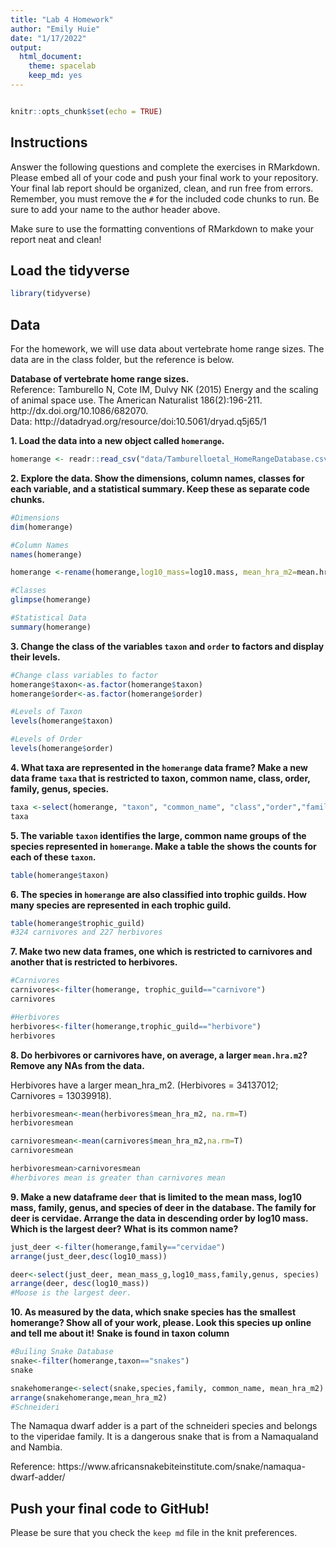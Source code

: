 ```yaml
---
title: "Lab 4 Homework"
author: "Emily Huie"
date: "1/17/2022"
output:
  html_document: 
    theme: spacelab
    keep_md: yes
---
```

```r

```

```r
knitr::opts_chunk$set(echo = TRUE)
```

## Instructions
Answer the following questions and complete the exercises in RMarkdown. Please embed all of your code and push your final work to your repository. Your final lab report should be organized, clean, and run free from errors. Remember, you must remove the `#` for the included code chunks to run. Be sure to add your name to the author header above.  

Make sure to use the formatting conventions of RMarkdown to make your report neat and clean!  

## Load the tidyverse
```r
library(tidyverse)
```

## Data
For the homework, we will use data about vertebrate home range sizes. The data are in the class folder, but the reference is below.  

**Database of vertebrate home range sizes.**  
Reference: Tamburello N, Cote IM, Dulvy NK (2015) Energy and the scaling of animal space use. The American Naturalist 186(2):196-211. http://dx.doi.org/10.1086/682070.  
Data: http://datadryad.org/resource/doi:10.5061/dryad.q5j65/1  

**1. Load the data into a new object called `homerange`.**
```r
homerange <- readr::read_csv("data/Tamburelloetal_HomeRangeDatabase.csv")

```



**2. Explore the data. Show the dimensions, column names, classes for each variable, and a statistical summary. Keep these as separate code chunks.**  
```r
#Dimensions
dim(homerange)
```
```r
#Column Names
names(homerange)
```
```r
homerange <-rename(homerange,log10_mass=log10.mass, mean_hra_m2=mean.hra.m2,hra_reference=hra.reference,trophic_guild=trophic.guild,common_name=common.name,mean_mass_g=mean.mass.g,alternative_mass_reference=alternative.mass.reference, log10_hra=log10.hra, log10_preymass=log10.preymass,prey_size_reference=prey.size.reference)
```

```r
#Classes
glimpse(homerange)
```
```r
#Statistical Data
summary(homerange)
```

**3. Change the class of the variables `taxon` and `order` to factors and display their levels.**  
```r
#Change class variables to factor
homerange$taxon<-as.factor(homerange$taxon)
homerange$order<-as.factor(homerange$order)

#Levels of Taxon
levels(homerange$taxon)

```
```r
#Levels of Order
levels(homerange$order)
```

**4. What taxa are represented in the `homerange` data frame? Make a new data frame `taxa` that is restricted to taxon, common name, class, order, family, genus, species.**  
```r
taxa <-select(homerange, "taxon", "common_name", "class","order","family","genus")
taxa
```


**5. The variable `taxon` identifies the large, common name groups of the species represented in `homerange`. Make a table the shows the counts for each of these `taxon`.**  
```r
table(homerange$taxon)

```


**6. The species in `homerange` are also classified into trophic guilds. How many species are represented in each trophic guild.** 
```r
table(homerange$trophic_guild)
#324 carnivores and 227 herbivores

```

**7. Make two new data frames, one which is restricted to carnivores and another that is restricted to herbivores.**  
```r
#Carnivores
carnivores<-filter(homerange, trophic_guild=="carnivore")
carnivores
```

```r
#Herbivores
herbivores<-filter(homerange,trophic_guild=="herbivore")
herbivores
```

**8. Do herbivores or carnivores have, on average, a larger `mean.hra.m2`? Remove any NAs from the data.**  

Herbivores have a larger mean_hra_m2. (Herbivores = 34137012; Carnivores = 13039918).
```r
herbivoresmean<-mean(herbivores$mean_hra_m2, na.rm=T)
herbivoresmean
```
```r
carnivoresmean<-mean(carnivores$mean_hra_m2,na.rm=T)
carnivoresmean
```
```r
herbivoresmean>carnivoresmean
#herbivores mean is greater than carnivores mean
```


**9. Make a new dataframe `deer` that is limited to the mean mass, log10 mass, family, genus, and species of deer in the database. The family for deer is cervidae. Arrange the data in descending order by log10 mass. Which is the largest deer? What is its common name?**  
```r
just_deer <-filter(homerange,family=="cervidae")
arrange(just_deer,desc(log10_mass))

```
```r
deer<-select(just_deer, mean_mass_g,log10_mass,family,genus, species)
arrange(deer, desc(log10_mass))
#Moose is the largest deer.
```


**10. As measured by the data, which snake species has the smallest homerange? Show all of your work, please. Look this species up online and tell me about it!** **Snake is found in taxon column**   
```r
#Builing Snake Database
snake<-filter(homerange,taxon=="snakes")
snake
```
```r
snakehomerange<-select(snake,species,family, common_name, mean_hra_m2)
arrange(snakehomerange,mean_hra_m2)
#Schneideri
```

The Namaqua dwarf adder is a part of the schneideri species and belongs to the viperidae family. It is a dangerous snake that is from a Namaqualand and Nambia. 

Reference:
https://www.africansnakebiteinstitute.com/snake/namaqua-dwarf-adder/


## Push your final code to GitHub!
Please be sure that you check the `keep md` file in the knit preferences.   